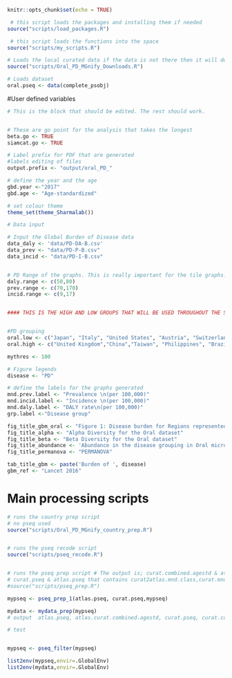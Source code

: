 ```r
knitr::opts_chunk$set(echo = TRUE)

 # this script loads the packages and installing them if needed
source("scripts/load_packages.R")

 # this script loads the functions into the space
source("scripts/my_scripts.R")

# Loads the local curated data if the data is not there then it will download it 
source("scripts/Oral_PD_MGnify_Downloads.R")

# Loads dataset
oral.pseq <- data(complete_psobj)

```

#User defined variables
```r

# This is the block that should be edited. The rest should work. 


# These are go point for the analysis that takes the longest
beta.go <- TRUE
siamcat.go <- TRUE

# Label prefix for PDF that are generated
#labels editing of files
output.prefix <- "output/oral_PD_"

# define the year and the age
gbd.year <-"2017"
gbd.age <- "Age-standardized"

# set colour theme
theme_set(theme_Sharmalab())         

# Data input

# Input the Global Burden of Disease data
data_daly <- 'data/PD-DA-B.csv'
data_prev <- "data/PD-P-B.csv"
data_incid <- "data/PD-I-B.csv"


# PD Range of the graphs. This is really important for the tile graphs. The figures are the range of each part. 
daly.range <- c(50,80)
prev.range <- c(70,170)
incid.range <- c(9,17)


#### THIS IS THE HIGH AND LOW GROUPS THAT WILL BE USED THROUGHOUT THE SCRIPT If this is the first time then keep these value for the moment


#PD grouping
oral.low <- c("Japan", "Italy", "United States", "Austria", "Switzerland")
oral.high <- c("United Kingdom","China","Taiwan", "Philippines", "Brazil") 

mythres <- 100

# Figure legends
disease <- "PD"

# define the labels for the graphs generated
mnd.prev.label <- "Prevalence \n(per 100,000)"
mnd.incid.label <- "Incidence \n(per 100,000)"
mnd.daly.label <- "DALY rate\n(per 100,000)"
grp.label <-"Disease group"

fig_title_gbm_oral <- "Figure 1: Disease burden for Regions represented in Oral microbiome data"
fig_title_alpha <- "Alpha Diversity for the Oral dataset"
fig_title_beta <- "Beta Diversity for the Oral dataset"
fig_title_abundance <- 'Abundance in the disease grouping in Oral microbiome dataset'
fig_title_permanova <- "PERMANOVA"

tab_title_gbm <- paste('Burden of ', disease)
gbm_ref <- "Lancet 2016"

```

# Main processing scripts
```r
# runs the country prep script 
# no pseq used
source("scripts/Oral_PD_MGnify_country_prep.R")


# runs the pseq recode script 
source("scripts/pseq_recode.R")


# runs the pseq prep script # The output is; curat.combined.agestd & atlas.curat.combined.agestd
# curat.pseq & atlas.pseq that contains curat2atlas.mnd.class,curat.mnd.class &  atlas.mnd.class
#source("scripts/pseq_prep.R")

mypseq <- pseq_prep_1(atlas.pseq, curat.pseq,mypseq)

mydata <- mydata_prep(mypseq)
# output  atlas.pseq, atlas.curat.combined.agestd, curat.pseq, curat.combined.agestd, curat.combined)

# test


mypseq <- pseq_filter(mypseq)

list2env(mypseq,envir=.GlobalEnv)
list2env(mydata,envir=.GlobalEnv)

```